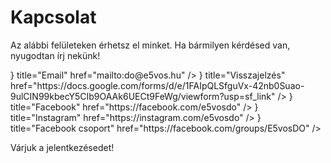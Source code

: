 
# Kapcsolat

Az alábbi felületeken érhetsz el minket. Ha bármilyen kérdésed van, nyugodtan írj nekünk!

<Cards>
  <Card icon={<FaMailBulk />} title="Email" href="mailto:do@e5vos.hu" />
  <Card
    icon={<FaRegPaperPlane />}
    title="Visszajelzés"
    href="https://docs.google.com/forms/d/e/1FAIpQLSfguVx-42nb0Suao-9ulCIN99kbecY5CIb9OAAk6UECt9FeWg/viewform?usp=sf_link"
  />
  <Card
    icon={<FaFacebook />}
    title="Facebook"
    href="https://facebook.com/e5vosdo"
  />
  <Card
    icon={<FaInstagram />}
    title="Instagram"
    href="https://instagram.com/e5vosdo"
  />
  <Card
    icon={<FaUserGroup />}
    title="Facebook csoport"
    href="https://facebook.com/groups/E5vosDO"
  />
</Cards>

Várjuk a jelentkezésedet!

